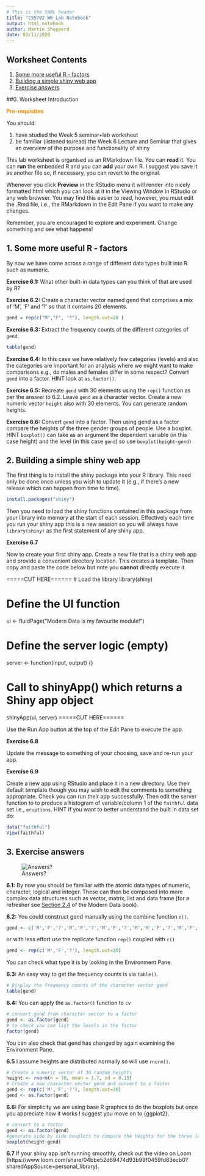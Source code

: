 ```yaml
---
# This is the YAML header
title: "CS5702 W6 Lab Notebook"
output: html_notebook
author: Martin Shepperd
date: 03/11/2020
---
```


## Worksheet Contents

1. [Some more useful R - factors](#W6S1)  
2. [Building a simple shiny web app](#W6S2)  
3. [Exercise answers](#W6A)  

##0. Worksheet Introduction

<span style="color: darkorange;">**Pre-requisites**</span>

You should:  

1. have studied the Week 5 seminar+lab worksheet  
2. be familiar (listened to/read) the Week 6 Lecture and Seminar that gives an overview of the purpose and functionality of shiny  
   
This lab worksheet is organised as an RMarkdown file.  You can **read** it.  You can **run** the embedded R and you can **add** your own R.  I suggest you save it as another file so, if necessary, you can revert to the original.  

Whenever you click **Preview** in the RStudio menu it will render into nicely formatted html which you can look at it in the Viewing Window in RStudio or any web browser.  You may find this easier to read, however, you must edit the .Rmd file, i.e., the RMarkdown in the Edit Pane if you want to make any changes. 

Remember, you are encouraged to explore and experiment.  Change something and see what happens!


## 1. Some more useful R - factors{#W6S1}

By now we have come across a range of different data types built into R such as numeric.


**Exercise 6.1:** What other built-in data types can you think of that are used by R?


**Exercise 6.2:** Create a character vector named gend that comprises a mix of 'M', 'F' and '?' so that it contains 20 elements.

```r
gend = rep(c("M","F", "?"), length.out=20 )
```


**Exercise 6.3:** Extract the frequency counts of the different categories of `gend`.
```r
table(gend)
```

**Exercise 6.4:** In this case we have relatively few categories (levels) and also the categories are important for an analysis where we might want to make comparisons e.g., do males and females differ in some respect?  Convert `gend` into a factor.  HINT look at `as.factor()`.


**Exercise 6.5:** Recreate `gend` with 30 elements using the `rep()` function as per the answer to 6.2.  Leave `gend` as a character vector.  Create a new numeric vector `height` also with 30 elements.  You can generate random heights.  


**Exercise 6.6:** Convert `gend` into a factor.   Then using gend as a factor compare the heights of the three gender groups of people.  Use a boxplot.  HINT `boxplot()` can take as an argument the dependent variable (in this case height) and the level (in this case `gend`) so use `boxplot(height~gend)`



## 2. Building a simple shiny web app {#W6S2}

The first thing is to install the shiny package into your R library.  This need only be done once unless you wish to update it (e.g., if there's a new release which can happen from time to time).  

```r
install.packages("shiny")
```

Then you need to load the shiny functions contained in this package from your library into memory at the start of each session.  Effectively each time you run your shiny app this is a new session so you will always have `library(shiny)` as the first statement of any shiny app.

**Exercise 6.7**

Now to create your first shiny app.  Create a new file that is a shiny web app and provide a convenient directory location.  This creates a template.  Then copy and paste the code below but note you **cannot** directly execute it.

=====CUT HERE======
# Load the library
library(shiny)

# Define the UI function
ui <- fluidPage("Modern Data is my favourite module!")

# Define the server logic (empty)
server <- function(input, output) {}

# Call to shinyApp() which returns a Shiny app object
shinyApp(ui, server)
=====CUT HERE======

Use the Run App button at the top of the Edit Pane to execute the app.  


**Exercise 6.8**

Update the message to something of your choosing, save and re-run your app.


**Exercise 6.9**

Create a new app using RStudio and place it in a new directory.  Use their default template though you may wish to edit the comments to something appropriate.  Check you can run their app successfully.  Then edit the server function to to produce a histogram of variable/column 1 of the `faithful` data set i.e., `eruptions`.  HINT if you want to better understand the built in data set do: 

```r
data("faithful")
View(faithful)
```




## 3. Exercise answers{#W6A}


![Answers?](https://raw.githubusercontent.com/mjshepperd/CS5702-Data/master/Answers.png)  

**6.1:** By now you should be familiar with the atomic data types of numeric, character, logical and integer.  These can then be composed into more complex data structures such as vector, matrix, list and data frame (for a refresher see [Section 2.4](https://bookdown.org/martin_shepperd/ModernDataBook/C2-Complex.html) of the Modern Data book).  


**6.2:** You could construct gend manually using the combine function `c()`.

```r
gend <- c('M','F','?','M','F','?','M','F','?','M','M','F','?','M','F','?','M','F','?','M')
```

or with less effort use the replicate function `rep()` coupled with `c()`

```r
gend <- rep(c('M','F','?'), length.out=20)
```

You can check what type it is by looking in the Environment Pane.


**6.3:** An easy way to get the frequency counts is via `table()`.

```r
# Display the frequency counts of the character vector gend
table(gend)
```


**6.4:** You can apply the `as.factor()` function to `cv`
```r
# convert gend from character vector to a factor
gend <- as.factor(gend)
# to check you can list the levels in the factor
factor(gend)
```
You can also check that gend has changed by again examining the Environment Pane.  


**6.5** I assume heights are distributed normally so will use `rnorm()`.

```r
# Create a numeric vector of 30 random heights
height <- rnorm(n = 30, mean = 1.7, sd = 0.15)
# Create a new character vector gend and convert to a factor
gend <- rep(c('M','F','?'), length.out=30)
gend <- as.factor(gend)
```

**6.6:** For simplicity we are using base R graphics to do the boxplots but once you appreciate how it works I suggest you move on to {ggplot2}.

```r
# convert to a factor
gend <- as.factor(gend)
#generate side by side boxplots to compare the heights for the three levels
boxplot(height~gend)
```



**6.7** If your shiny app isn't running smoothly, check out the video on Loom (https://www.loom.com/share/04bbe52d69474d93b99f0459fd83ecb0?sharedAppSource=personal_library).  

